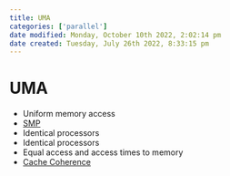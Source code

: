 ```yaml
---
title: UMA
categories: ['parallel']
date modified: Monday, October 10th 2022, 2:02:14 pm
date created: Tuesday, July 26th 2022, 8:33:15 pm
---
```


# UMA
- Uniform memory access
- [SMP](SMP.qmd)
- Identical processors
- Identical processors
- Equal access and access times to memory
- [Cache Coherence](Cache%20Coherence.qmd)



